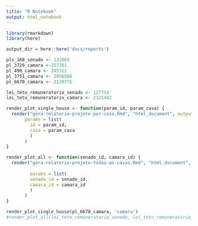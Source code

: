 ```yaml
---
title: "R Notebook"
output: html_notebook
---
```



```r
library(rmarkdown)
library(here)

output_dir = here::here('docs/reports')

pls_168_senado <- 132865
pl_3729_camara <-257161
pl_490_camara <- 345311
pl_3751_camara <- 2056568
pl_6670_camara <- 2120775

lei_teto_remuneratorio_senado <- 127753
lei_teto_remuneratorio_camara <- 2121442

render_plot_single_house <- function(param_id, param_casa) {
  render("gera-relatorio-projeto-por-casa.Rmd", "html_document", output_dir = output_dir, output_file = paste0('report_', param_id, '_', param_casa, '.html'),
       params = list(
         id = param_id,
         casa = param_casa
         )
       )
}

render_plot_all <- function(senado_id, camara_id) {
  render("gera-relatorio-projeto-todas-as-casas.Rmd", "html_document", output_dir = output_dir, output_file = paste0('report_', senado_id, '_senado_',
                                                                                                                     camara_id, '_camara', '.html'),
         params = list(
         senado_id = senado_id,
         camara_id = camara_id
         )
       )
}

render_plot_single_house(pl_6670_camara, 'camara')
#render_plot_all(lei_teto_remuneratorio_senado, lei_teto_remuneratorio_camara)

```
